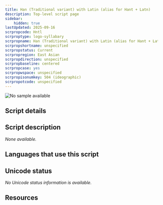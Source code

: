 ```yaml
---
title: Han (Traditional variant) with Latin (alias for Hant + Latn)
description: Top-level script page
sidebar:
    hidden: true
lastUpdated: 2025-09-16
scrpropcode: Hntl
scrproptype: logo-syllabary
scrpropname: Han (Traditional variant) with Latin (alias for Hant + Latn)
scrpropshortname: unspecified
scrpropstatus: Current
scrpropregion: East Asian
scrpropdirection: unspecified
scrpropbaseline: centered
scrpropcase: yes
scrpropwspace: unspecified
scrpropisonumkey: 504 (ideographic)
scrpropotcode: unspecified
---
```



![No sample available](../images/nosample.png)



## Script details

<ScriptDetails />

## Script description

_None available._

## Languages that use this script

<WsList script='Hntl' wsMax='5' />

## Unicode status

_No Unicode status information is available._

## Resources

<ScriptResources detailSummary='seemore' />

